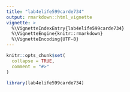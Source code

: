 ```yaml
---
title: "lab4elife599carde734"
output: rmarkdown::html_vignette
vignette: >
  %\VignetteIndexEntry{lab4elife599carde734}
  %\VignetteEngine{knitr::rmarkdown}
  %\VignetteEncoding{UTF-8}
---
```


```r
knitr::opts_chunk$set(
  collapse = TRUE,
  comment = "#>"
)
```

```r
library(lab4elife599carde734)
```
